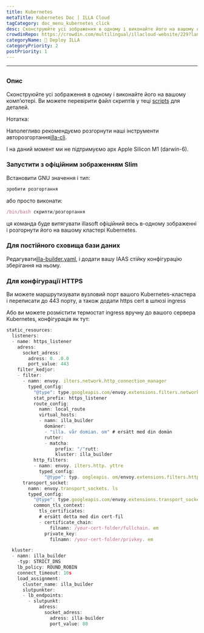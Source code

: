 ```yaml
---
title: Kubernetes
metaTitle: Kubernetes Doc | ILLA Cloud
tagCategory: doc_menu_kubernetes_click
desc: Сконструюйте усі зображення в одному і виконайте його на вашому комп’ютері.
crowdinRepo: https://crowdin.com/multilingual/illacloud-website/229?languages=en&filter=basic&value=0
categoryName: 👷 Deploy ILLA
categoryPriority: 2
postPriority: 1
---
```


* * *

## <h2 hidden>Kubernetes</h2>

### Опис

Сконструюйте усі зображення в одному і виконайте його на вашому комп’ютері. Ви можете перевірити файл скриптів у теці [scripts](https://github.com/illacloud/deploy-illa-manually/blob/main/kubernetes/scripts) для деталей.

Нотатка:

Наполегливо рекомендуємо розгорнути наші інструменти авторозгортання[illa-cli](https://github.com/illacloud/illa).

І на даний момент ми не підтримуємо арх Apple Silicon M1 (darwin-6).

### Запустити з офіційним зображенням Slim

Встановити GNU значення і тип:

```jsx
зробити розгортання
```

або просто виконати:

```jsx
/bin/bash скрипти/розгортання
```

ця команда буде витягувати illasoft офіційний весь в-одному зображенні і розгорнути його на вашому кластері Kubernetes.

### Для постійного сховища бази даних

Редагувати[illa-builder.yaml](https://github.com/illacloud/deploy-illa-manually/blob/main/kubernetes/illa-builder.yaml), і додати вашу IAAS стійку конфігурацію зберігання на ньому.

### Для конфігурації HTTPS

Ви можете маршрутизувати вузловий порт вашого Kubernetes-кластера і переписати до 443 порту, а також додати https cert в шлюзі ingress

Або ви можете розмістити термостат ingress вручну до вашого сервера Kubernetes, конфігурація як тут:

```jsx
static_resources:
  listeners:
  - name: https_listener
    adress:
      socket_adress:
        adress: 0. .0.0
        port_value: 443
    filter_kedjor:
    - filter:
      - namn: envoy. ilters.network.http_connection_manager
        typed_config:
          "@type": type.googleapis.com/envoy.extensions.filters.network.http_connection_manager.v3. ttpConnectionManager
          stat_prefix: https_listener
          route_config:
            namn: local_route
            virtual_hosts:
            - namn: illa_builder
              domäner:
              - "illa. vår domian. om" # ersätt med din domän
              rutter:
              - matcha:
                  prefix: "/"rutt:
                  kluster: illa_builder
          http_filters:
          - namn: envoy. ilters.http. yttre
            typed_config:
              "@type": typ. oogleapis. om/envoy.extensions.filters.http.router.v3.Router
      transport_socket:
        namn: envoy.transport_sockets. ls
        typed_config:
          "@type": type.googleapis.com/envoy.extensions.transport_sockets.tls.v3. ownstreamTlsContext
          common_tls_context:
            tls_certificates:
            # ersätt detta med din cert-fil
            - certificate_chain:
                filnamn: /your-cert-folder/fullchain. em
              private_key:
                filnamn: /your-cert-folder/privkey. em

  kluster:
  - namn: illa_builder
    -typ: STRICT_DNS
    lb_policy: ROUND_ROBIN
    connect_timeout: 10s
    load_assignment:
      cluster_name: illa_builder
      slutpunkter:
      - lb_endpoints:
        - slutpunkt:
            adress:
              socket_adress:
                adress: illa-builder
                port_value: 80
```
